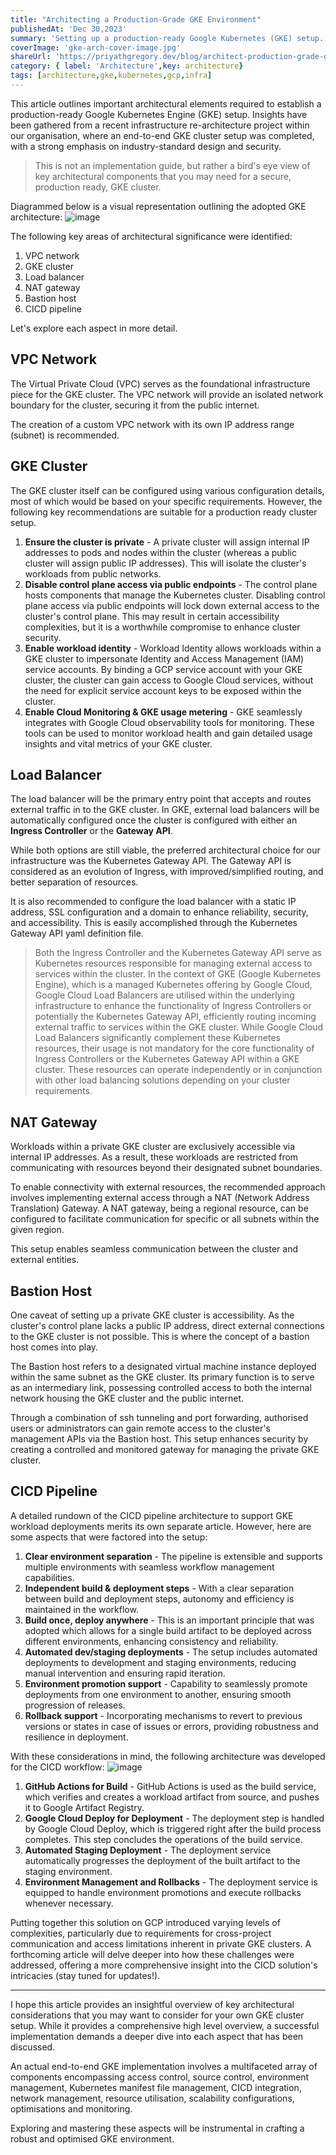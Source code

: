 ```yaml
---
title: "Architecting a Production-Grade GKE Environment"
publishedAt: 'Dec 30,2023'
summary: 'Setting up a production-ready Google Kubernetes (GKE) setup.'
coverImage: 'gke-arch-cover-image.jpg'
shareUrl: 'https://priyathgregory.dev/blog/architect-production-grade-gke-environment'
category: { label: 'Architecture',key: architecture}
tags: [architecture,gke,kubernetes,gcp,infra]
---
```


This article outlines important architectural elements required to establish a production-ready Google Kubernetes Engine (GKE) setup. Insights have been gathered from a recent infrastructure re-architecture project within our organisation, where an end-to-end GKE cluster setup was completed, with a strong emphasis on industry-standard design and security.

> This is not an implementation guide, but rather a bird's eye view of key architectural components that you may need for a secure, production ready, GKE cluster.

Diagrammed below is a visual representation outlining the adopted GKE architecture:
![image](/gke-architecture-dark.png)

The following key areas of architectural significance were identified:
1. VPC network
2. GKE cluster
3. Load balancer
4. NAT gateway
5. Bastion host
6. CICD pipeline

Let's explore each aspect in more detail.

## VPC Network
The Virtual Private Cloud (VPC) serves as the foundational infrastructure piece for the GKE cluster. The VPC network will provide an isolated network boundary for the cluster, securing it from the public internet.

The creation of a custom VPC network with its own IP address range (subnet) is recommended.

## GKE Cluster
The GKE cluster itself can be configured using various configuration details, most of which would be based on your specific requirements. However, the following key recommendations are suitable for a production ready cluster setup.

1. **Ensure the cluster is private** - A private cluster will assign internal IP addresses to pods and nodes within the cluster (whereas a public cluster will assign public IP addresses). This will isolate the cluster's workloads from public networks.
2. **Disable control plane access via public endpoints** - The control plane hosts components that manage the Kubernetes cluster. Disabling control plane access via public endpoints will lock down external access to the cluster's control plane. This may result in certain accessibility complexities, but it is a worthwhile compromise to enhance cluster security.
3. **Enable workload identity** - Workload Identity allows workloads within a GKE cluster to impersonate Identity and Access Management (IAM) service accounts. By binding a GCP service account with your GKE cluster, the cluster can gain access to Google Cloud services, without the need for explicit service account keys to be exposed within the cluster.
4. **Enable Cloud Monitoring & GKE usage metering** - GKE seamlessly integrates with Google Cloud observability tools for monitoring. These tools can be used to monitor workload health and gain detailed usage insights and vital metrics of your GKE cluster.

## Load Balancer
The load balancer will be the primary entry point that accepts and routes external traffic in to the GKE cluster. In GKE, external load balancers will be automatically configured  once the cluster is configured with either an **Ingress Controller** or the **Gateway API**.

While both options are still viable, the preferred architectural choice for our infrastructure was the Kubernetes Gateway API. The Gateway API is considered as an evolution of Ingress, with improved/simplified routing, and better separation of resources.

It is also recommended to configure the load balancer with a static IP address, SSL configuration and a domain to enhance reliability, security, and accessibility. This is easily accomplished through the Kubernetes Gateway API yaml definition file.

> Both the Ingress Controller and the Kubernetes Gateway API serve as Kubernetes resources responsible for managing external access to services within the cluster. In the context of GKE (Google Kubernetes Engine), which is a managed Kubernetes offering by Google Cloud, Google Cloud Load Balancers are utilised within the underlying infrastructure to enhance the functionality of Ingress Controllers or potentially the Kubernetes Gateway API, efficiently routing incoming external traffic to services within the GKE cluster. While Google Cloud Load Balancers significantly complement these Kubernetes resources, their usage is not mandatory for the core functionality of Ingress Controllers or the Kubernetes Gateway API within a GKE cluster. These resources can operate independently or in conjunction with other load balancing solutions depending on your cluster requirements.

## NAT Gateway
Workloads within a private GKE cluster are exclusively accessible via internal IP addresses. As a result, these workloads are restricted from communicating with resources beyond their designated subnet boundaries.

To enable connectivity with external resources, the recommended approach involves implementing external access through a NAT (Network Address Translation) Gateway. A NAT gateway, being a regional resource, can be configured to facilitate communication for specific or all subnets within the given region.

This setup enables seamless communication between the cluster and external entities.

## Bastion Host
One caveat of setting up a private GKE cluster is accessibility. As the cluster's control plane lacks a public IP address, direct external connections to the GKE cluster is not possible. This is where the concept of a bastion host comes into play.

The Bastion host refers to a designated virtual machine instance deployed within the same subnet as the GKE cluster. Its primary function is to serve as an intermediary link, possessing controlled access to both the internal network housing the GKE cluster and the public internet.

Through a combination of ssh tunneling and port forwarding, authorised users or administrators can gain remote access to the cluster's management APIs via the Bastion host. This setup enhances security by creating a controlled and monitored gateway for managing the private GKE cluster.

## CICD Pipeline
A detailed rundown of the CICD pipeline architecture to support GKE workload deployments merits its own separate article. However, here are some aspects that were factored into the setup:

1. **Clear environment separation** - The pipeline is extensible and supports multiple environments with seamless workflow management capabilities.
2. **Independent build & deployment steps** - With a clear separation between build and deployment steps, autonomy and efficiency is maintained in the workflow.
3. **Build once, deploy anywhere** - This is an important principle that was adopted which allows for a single build artifact to be deployed across different environments, enhancing consistency and reliability.
4. **Automated dev/staging deployments** - The setup includes automated deployments to development and staging environments, reducing manual intervention and ensuring rapid iteration.
5. **Environment promotion support** - Capability to seamlessly promote deployments from one environment to another, ensuring smooth progression of releases.
6. **Rollback support** - Incorporating mechanisms to revert to previous versions or states in case of issues or errors, providing robustness and resilience in deployment.

With these considerations in mind, the following architecture was developed for the CICD workflow:
![image](/gke-cicd-dark.png)

1. **GitHub Actions for Build** - GitHub Actions is used as the build service, which verifies and creates a workload artifact from source, and pushes it to Google Artifact Registry.
2. **Google Cloud Deploy for Deployment** - The deployment step is handled by Google Cloud Deploy, which is triggered right after the build process completes. This step concludes the operations of the build service.
3. **Automated Staging Deployment** - The deployment service automatically progresses the deployment of the built artifact to the staging environment.
4. **Environment Management and Rollbacks** - The deployment service is equipped to handle environment promotions and execute rollbacks whenever necessary.

Putting together this solution on GCP introduced varying levels of complexities, particularly due to requirements for cross-project communication and access limitations inherent in private GKE clusters. A forthcoming article will delve deeper into how these challenges were addressed, offering a more comprehensive insight into the CICD solution's intricacies (stay tuned for updates!).

___

I hope this article provides an insightful overview of key architectural considerations that you may want to consider for your own GKE cluster setup. While it provides a comprehensive high level overview, a successful implementation demands a deeper dive into each aspect that has been discussed.

An actual end-to-end GKE implementation involves a multifaceted array of components encompassing access control, source control, environment management, Kubernetes manifest file management, CICD integration, network management, resource utilisation, scalability configurations, optimisations and monitoring.

Exploring and mastering these aspects will be instrumental in crafting a robust and optimised GKE environment.
